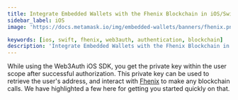 ```yaml
---
title: Integrate Embedded Wallets with the Fhenix Blockchain in iOS/Swift Applications
sidebar_label: iOS
image: 'https://docs.metamask.io/img/embedded-wallets/banners/fhenix.png'

keywords: [ios, swift, fhenix, web3auth, authentication, blockchain]
description: 'Integrate Embedded Wallets with the Fhenix Blockchain in iOS/Swift Applications | Embedded Wallets'
---
```



<SEO
  title="Integrate Embedded Wallets with the Fhenix Blockchain in iOS/Swift Applications"
  description="Integrate Embedded Wallets with the Fhenix Blockchain in iOS/Swift Applications | Embedded Wallets"
  image="https://docs.metamask.io/img/embedded-wallets/banners/fhenix.png"
  slug="/embedded-wallets/connect-blockchain/evm/fhenix/ios"
/>

While using the Web3Auth iOS SDK, you get the private key within the user scope after successful authorization. This private key can be used to retrieve the user's address, and interact with [Fhenix](https://fhenix.io/) to make any blockchain calls. We have highlighted a few here for getting you started quickly on that.

<EVMInteraction />
